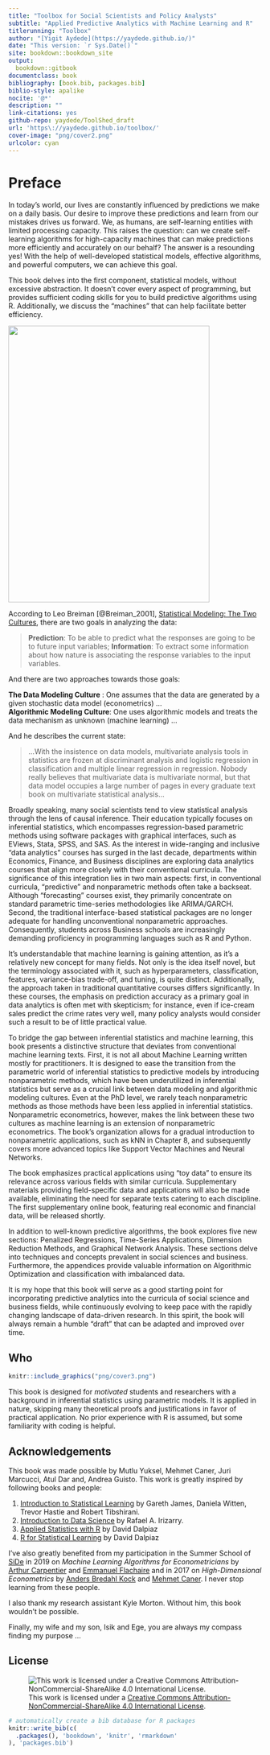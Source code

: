 ```yaml
--- 
title: "Toolbox for Social Scientists and Policy Analysts"
subtitle: "Applied Predictive Analytics with Machine Learning and R"
titlerunning: "Toolbox"
author: "[Yigit Aydede](https://yaydede.github.io/)"
date: "This version: `r Sys.Date()`"
site: bookdown::bookdown_site
output: 
  bookdown::gitbook
documentclass: book
bibliography: [book.bib, packages.bib]
biblio-style: apalike
nocite: '@*'
description: ""
link-citations: yes
github-repo: yaydede/ToolShed_draft
url: 'https\://yaydede.github.io/toolbox/'
cover-image: "png/cover2.png"
urlcolor: cyan
---
```


# Preface {.unnumbered}

In today's world, our lives are constantly influenced by predictions we make on a daily basis. Our desire to improve these predictions and learn from our mistakes drives us forward. We, as humans, are self-learning entities with limited processing capacity. This raises the question: can we create self-learning algorithms for high-capacity machines that can make predictions more efficiently and accurately on our behalf? The answer is a resounding yes! With the help of well-developed statistical models, effective algorithms, and powerful computers, we can achieve this goal.

This book delves into the first component, statistical models, without excessive abstraction. It doesn't cover every aspect of programming, but provides sufficient coding skills for you to build predictive algorithms using R. Additionally, we discuss the "machines" that can help facilitate better efficiency.
  
![](png/cover3.png){width=400px height=550px}
  
According to Leo Breiman [@Breiman_2001], [Statistical Modeling: The Two Cultures](https://projecteuclid.org/download/pdf_1/euclid.ss/1009213726), there are two goals in analyzing the data:

> **Prediction**: To be able to predict what the responses are going to be to future input variables; **Information**: To extract some information about how nature is associating the response variables to the input variables.

And there are two approaches towards those goals:

**The Data Modeling Culture** : One assumes that the data are generated by a given stochastic data model (econometrics) ...\
**Algorithmic Modeling Culture**: One uses algorithmic models and treats the data mechanism as unknown (machine learning) ...

And he describes the current state:

> ...With the insistence on data models, multivariate analysis tools in statistics are frozen at discriminant analysis and logistic regression in classification and multiple linear regression in regression. Nobody really believes that multivariate data is multivariate normal, but that data model occupies a large number of pages in every graduate text book on multivariate statistical analysis...

Broadly speaking, many social scientists tend to view statistical analysis through the lens of causal inference. Their education typically focuses on inferential statistics, which encompasses regression-based parametric methods using software packages with graphical interfaces, such as EViews, Stata, SPSS, and SAS. As the interest in wide-ranging and inclusive "data analytics" courses has surged in the last decade, departments within Economics, Finance, and Business disciplines are exploring data analytics courses that align more closely with their conventional curricula.  The significance of this integration lies in two main aspects: first, in conventional curricula, "predictive" and nonparametric methods often take a backseat. Although "forecasting" courses exist, they primarily concentrate on standard parametric time-series methodologies like ARIMA/GARCH. Second, the traditional interface-based statistical packages are no longer adequate for handling unconventional nonparametric approaches. Consequently, students across Business schools are increasingly demanding proficiency in programming languages such as R and Python.

It's understandable that machine learning is gaining attention, as it's a relatively new concept for many fields. Not only is the idea itself novel, but the terminology associated with it, such as hyperparameters, classification, features, variance-bias trade-off, and tuning, is quite distinct. Additionally, the approach taken in traditional quantitative courses differs significantly. In these courses, the emphasis on prediction accuracy as a primary goal in data analytics is often met with skepticism; for instance, even if ice-cream sales predict the crime rates very well, many policy analysts would consider such a result to be of little practical value.

To bridge the gap between inferential statistics and machine learning, this book presents a distinctive structure that deviates from conventional machine learning texts.  First, it is not all about Machine Learning written mostly for practitioners.  It is designed to ease the transition from the parametric world of inferential statistics to predictive models by introducing nonparametric methods, which have been underutilized in inferential statistics but serve as a crucial link between data modeling and algorithmic modeling cultures.  Even at the PhD level, we rarely teach nonparametric methods as those methods have been less applied in inferential statistics.  Nonparametric econometrics, however, makes the link between these two cultures as machine learning is an extension of nonparametric econometrics. The book's organization allows for a gradual introduction to nonparametric applications, such as kNN in Chapter 8, and subsequently covers more advanced topics like Support Vector Machines and Neural Networks.

The book emphasizes practical applications using "toy data" to ensure its relevance across various fields with similar curricula. Supplementary materials providing field-specific data and applications will also be made available, eliminating the need for separate texts catering to each discipline. The first supplementary online book, featuring real economic and financial data, will be released shortly.

In addition to well-known predictive algorithms, the book explores five new sections: Penalized Regressions, Time-Series Applications, Dimension Reduction Methods, and Graphical Network Analysis. These sections delve into techniques and concepts prevalent in social sciences and business. Furthermore, the appendices provide valuable information on Algorithmic Optimization and classification with imbalanced data.  

It is my hope that this book will serve as a good starting point for incorporating predictive analytics into the curricula of social science and business fields, while continuously evolving to keep pace with the rapidly changing landscape of data-driven research. In this spirit, the book will always remain a humble "draft" that can be adapted and improved over time.
  
## Who {.unnumbered}

```r
knitr::include_graphics("png/cover3.png")
```
  
This book is designed for *motivated* students and researchers with a background in inferential statistics using parametric models. It is applied in nature, skipping many theoretical proofs and justifications in favor of practical application. No prior experience with R is assumed, but some familiarity with coding is helpful.

## Acknowledgements {.unnumbered}

This book was made possible by Mutlu Yuksel, Mehmet Caner, Juri Marcucci, Atul Dar and, Andrea Guisto. This work is greatly inspired by following books and people:

1.  [Introduction to Statistical Learning](http://faculty.marshall.usc.edu/gareth-james/ISL/) by Gareth James, Daniela Witten, Trevor Hastie and Robert Tibshirani.
2.  [Introduction to Data Science](https://rafalab.github.io/dsbook/) by Rafael A. Irizarry.\
3.  [Applied Statistics with R](https://daviddalpiaz.github.io/appliedstats/) by David Dalpiaz
4.  [R for Statistical Learning](https://daviddalpiaz.github.io/r4sl/) by David Dalpiaz

I've also greatly benefited from my participation in the Summer School of [SiDe](https://www.side-iea.it/events/summer-schools) in 2019 on *Machine Learning Algorithms for Econometricians* by [Arthur Carpentier](https://freakonometrics.github.io) and [Emmanuel Flachaire](https://www.amse-aixmarseille.fr/fr/membres/flachaire) and in 2017 on *High-Dimensional Econometrics* by [Anders Bredahl Kock](https://sites.google.com/site/andersbkock/) and [Mehmet Caner](https://poole.ncsu.edu/people/mehmet-caner/).  I never stop  learning from these people.

I also thank my research assistant Kyle Morton. Without him, this book wouldn't be possible.

Finally, my wife and my son, Isik and Ege, you are always my compass finding my purpose ... 

## License {.unnumbered}

![This work is licensed under a [Creative Commons Attribution-NonCommercial-ShareAlike 4.0 International License](http://creativecommons.org/licenses/by-nc-sa/4.0/).](png/cc.png)

```r
# automatically create a bib database for R packages
knitr::write_bib(c(
  .packages(), 'bookdown', 'knitr', 'rmarkdown'
), 'packages.bib')
```